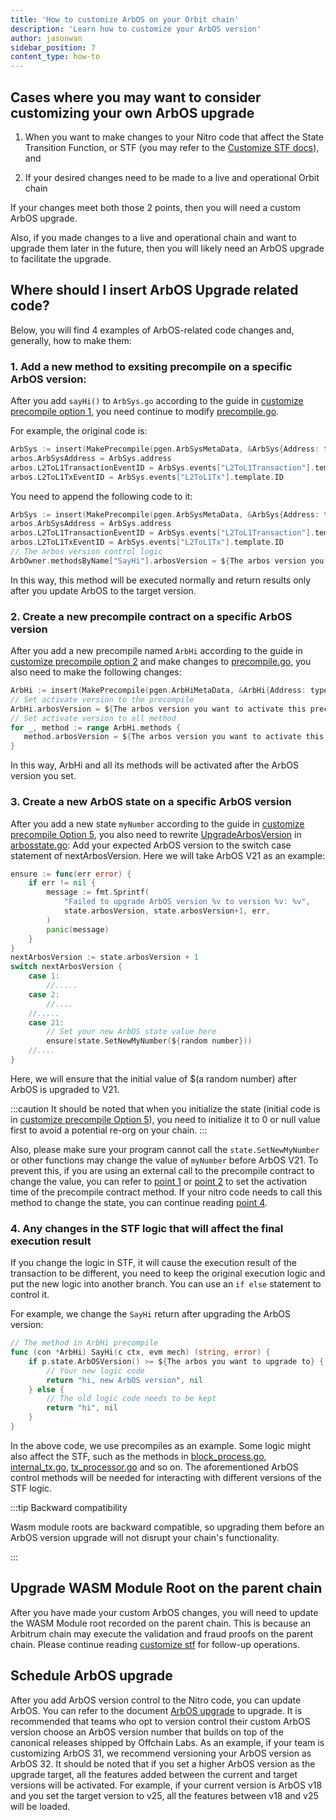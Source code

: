 ```yaml
---
title: 'How to customize ArbOS on your Orbit chain'
description: 'Learn how to customize your ArbOS version'
author: jasonwan
sidebar_position: 7
content_type: how-to
---
```



<CustomizeCautionBannerPartial />

## Cases where you may want to consider customizing your own ArbOS upgrade

1. When you want to make changes to your Nitro code that affect the State Transition Function, or STF (you may refer to the [Customize STF docs](./customize-stf.mdx#introduction)), and

2. If your desired changes need to be made to a live and operational Orbit chain

If your changes meet both those 2 points, then you will need a custom ArbOS upgrade.

Also, if you made changes to a live and operational chain and want to upgrade them later in the future, then you will likely need an ArbOS upgrade to facilitate the upgrade.

## Where should I insert ArbOS Upgrade related code?

Below, you will find 4 examples of ArbOS-related code changes and, generally, how to make them:

### 1. Add a new method to exsiting precompile on a specific ArbOS version:

After you add `sayHi()` to `ArbSys.go` according to the guide in [customize precompile option 1](./customize-precompile.mdx#option-1-add-new-methods-to-an-existing-precompile),
you need continue to modify [precompile.go][precompile_main_file_link].

For example, the original code is:

```go
ArbSys := insert(MakePrecompile(pgen.ArbSysMetaData, &ArbSys{Address: types.ArbSysAddress}))
arbos.ArbSysAddress = ArbSys.address
arbos.L2ToL1TransactionEventID = ArbSys.events["L2ToL1Transaction"].template.ID
arbos.L2ToL1TxEventID = ArbSys.events["L2ToL1Tx"].template.ID
```

You need to append the following code to it:

```go
ArbSys := insert(MakePrecompile(pgen.ArbSysMetaData, &ArbSys{Address: types.ArbSysAddress}))
arbos.ArbSysAddress = ArbSys.address
arbos.L2ToL1TransactionEventID = ArbSys.events["L2ToL1Transaction"].template.ID
arbos.L2ToL1TxEventID = ArbSys.events["L2ToL1Tx"].template.ID
// The arbos version control logic
ArbOwner.methodsByName["SayHi"].arbosVersion = ${The arbos version you want to activate this method}
```

In this way, this method will be executed normally and return results only after you update ArbOS to the target version.

### 2. Create a new precompile contract on a specific ArbOS version

After you add a new precompile named `ArbHi` according to the guide in [customize precompile option 2](./customize-precompile.mdx#option-2-create-a-new-precompile) and make changes to [precompile.go][precompile_main_file_link],
you also need to make the following changes:

```go
ArbHi := insert(MakePrecompile(pgen.ArbHiMetaData, &ArbHi{Address: types.ArbHiAddress})) // types.ArbHiAddress here is an example address
// Set activate version to the precompile
ArbHi.arbosVersion = ${The arbos version you want to activate this precompile}
// Set activate version to all method
for _, method := range ArbHi.methods {
   method.arbosVersion = ${The arbos version you want to activate this precompile}
}
```

In this way, ArbHi and all its methods will be activated after the ArbOS version you set.

### 3. Create a new ArbOS state on a specific ArbOS version

After you add a new state `myNumber` according to the guide in [customize precompile Option 5](./customize-precompile.mdx#option-5-call-and-modify-state), you also need to rewrite [UpgradeArbosVersion][arbosstate_updatearbosversion_method_link] in [arbosstate.go][arbosstate_file_link]:
Add your expected ArbOS version to the switch case statement of nextArbosVersion. Here we will take ArbOS V21 as an example:

```go
ensure := func(err error) {
    if err != nil {
        message := fmt.Sprintf(
            "Failed to upgrade ArbOS version %v to version %v: %v",
            state.arbosVersion, state.arbosVersion+1, err,
        )
        panic(message)
    }
}
nextArbosVersion := state.arbosVersion + 1
switch nextArbosVersion {
    case 1:
        //.....
    case 2:
        //....
    //.....
    case 21:
        // Set your new ArbOS state value here
        ensure(state.SetNewMyNumber(${random number}))
    //....
}
```

Here, we will ensure that the initial value of $(a random number) after ArbOS is upgraded to V21.

:::caution
It should be noted that when you initialize the state (initial code is in [customize precompile Option 5](./customize-precompile.mdx#option-5-call-and-modify-state)), you need to initialize it to 0 or null value first to avoid a potential re-org on your chain.
:::

Also, please make sure your program cannot call the `state.SetNewMyNumber` or other functions may change the value of `myNumber` before ArbOS V21.
To prevent this, if you are using an external call to the precompile contract to change the value, you can refer to [point 1](./customize-arbos.mdx#1-add-a-new-method-to-exsiting-precompile-on-a-specific-arbos-version) or
[point 2](./customize-arbos.mdx#2-create-a-new-precompile-contract-on-a-specific-arbos-version) to set the activation time of the precompile contract method.
If your nitro code needs to call this method to change the state, you can continue reading [point 4](./customize-arbos.mdx#4-any-changes-in-the-stf-logic-that-will-affect-the-final-execution-result).

### 4. Any changes in the STF logic that will affect the final execution result

If you change the logic in STF, it will cause the execution result of the transaction to be different,
you need to keep the original execution logic and put the new logic into another branch.
You can use an `if else` statement to control it.

For example, we change the `SayHi` return after upgrading the ArbOS version:

```go
// The method in ArbHi precompile
func (con *ArbHi) SayHi(c ctx, evm mech) (string, error) {
    if p.state.ArbOSVersion() >= ${The arbos you want to upgrade to} {
        // Your new logic code
        return "hi, new ArbOS version", nil
    } else {
        // The old logic code needs to be kept
        return "hi", nil
    }
}
```

In the above code, we use precompiles as an example. Some logic might also affect the STF, such as the methods in [block_process.go][block_processor_file_link], [internal_tx.go][internal_tx_file_link], [tx_processor.go][tx_processor_file_link] and so on.
The aforementioned ArbOS control methods will be needed for interacting with different versions of the STF logic.

:::tip Backward compatibility

Wasm module roots are backward compatible, so upgrading them before an ArbOS version upgrade will not disrupt your chain's functionality.

:::

## Upgrade WASM Module Root on the parent chain

After you have made your custom ArbOS changes, you will need to update the WASM Module root recorded on the parent chain. This is because an Arbitrum chain may execute the validation and fraud proofs on the parent chain.
Please continue reading [customize stf](./customize-stf.mdx#step-3-run-the-node-without-fraud-proofs) for follow-up operations.

## Schedule ArbOS upgrade

After you add ArbOS version control to the Nitro code, you can update ArbOS. You can refer to the document [ArbOS upgrade](/launch-orbit-chain/02-configure-your-chain/common-configurations/arbos-upgrade.md) to upgrade. It is recommended that teams who opt to version control their custom ArbOS version choose an ArbOS version number that builds on top of the canonical releases shipped by Offchain Labs. As an example, if your team is customizing ArbOS 31, we recommend versioning your ArbOS version as ArbOS 32.
It should be noted that if you set a higher ArbOS version as the upgrade target, all the features added between the current and target versions will be activated.
For example, if your current version is ArbOS v18 and you set the target version to v25, all the features between v18 and v25 will be loaded.

[precompile_main_file_link]: https://github.com/OffchainLabs/@@nitroRepositorySlug=nitro@@/blob/@@nitroVersionTag=v3.5.1@@/@@nitroPathToPrecompiles=precompiles@@/precompile.go
[arbosstate_file_link]: https://github.com/OffchainLabs/@@nitroRepositorySlug=nitro@@/blob/v3.1.0/@@nitroPathToArbosState=arbos/arbosState@@/arbosstate.go
[arbosstate_updatearbosversion_method_link]: https://github.com/OffchainLabs/@@nitroRepositorySlug=nitro@@/blob/v3.1.0/arbos/@@nitroPathToArbosState=arbos/arbosState@@/arbosstate.go#L253
[block_processor_file_link]: https://github.com/OffchainLabs/@@nitroRepositorySlug=nitro@@/blob/@@nitroVersionTag=v3.5.1@@/@@nitroPathToArbos=arbos@@/block_processor.go
[internal_tx_file_link]: https://github.com/OffchainLabs/@@nitroRepositorySlug=nitro@@/blob/@@nitroVersionTag=v3.5.1@@/@@nitroPathToArbos=arbos@@/internal_tx.go
[tx_processor_file_link]: https://github.com/OffchainLabs/@@nitroRepositorySlug=nitro@@/blob/@@nitroVersionTag=v3.5.1@@/@@nitroPathToArbos=arbos@@/tx_processor.go
